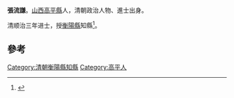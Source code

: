 '''張流謙'''。[[山西|山西]][[高平縣|高平縣]]人，清朝政治人物、進士出身。

清顺治三年进士，授[[衡陽縣|衡陽縣]]知縣<ref>{{cite book|author1=（清）王轩等纂修|editor=刘克文总点校|title=山西通志|date=1990年11月|publisher=北京：中华书局|isbn=7-101-00700-7|pages=1911|accessdate=2016-05-06}}</ref>。

==參考==
{{reflist}}
{{清朝人物小作品}}
{{順治三年丙戌科殿試金榜}}

[[Category:清朝衡陽縣知縣|Category:清朝衡陽縣知縣]]
[[Category:高平人|Category:高平人]]